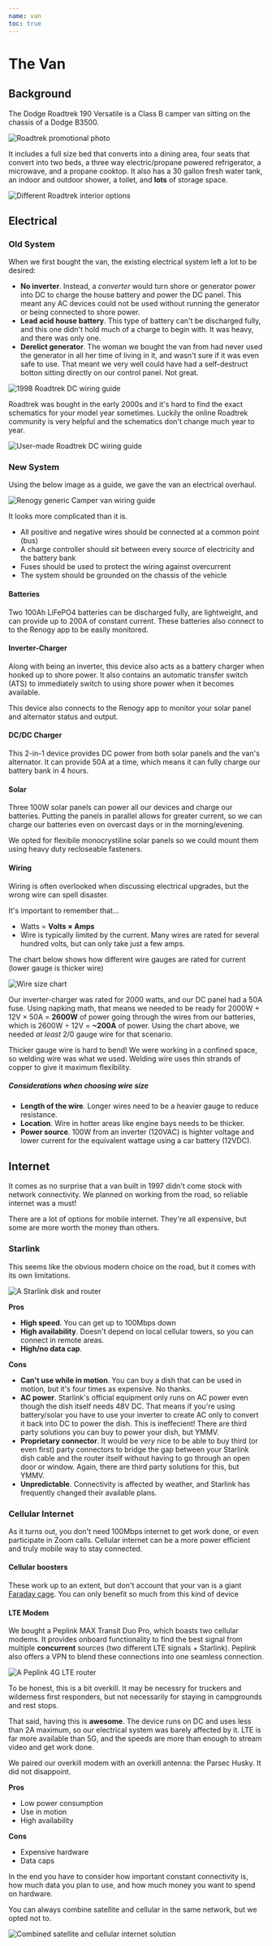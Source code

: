 ```yaml
---
name: van
toc: true
---
```


# The Van

## Background

The Dodge Roadtrek 190 Versatile is a Class B camper van sitting on the chassis of a Dodge B3500.

<Image
  src="/images/about/roadtrek-brochure.jpg"
  alt="Roadtrek promotional photo"
  ack="Pinterest"
  small
/>

It includes a full size bed that converts into a dining area, four seats that convert into two beds, a three way electric/propane powered refrigerator, a microwave, and a propane cooktop. It also has a 30 gallon fresh water tank, an indoor and outdoor shower, a toilet, and **lots** of storage space.

<Image
  src="/images/about/roadtrek-interior.jpg"
  alt="Different Roadtrek interior options"
  ack="Roaming Times"
  small
/>

## Electrical

### Old System

When we first bought the van, the existing electrical system left a lot to be desired:

- **No inverter**. Instead, a _converter_ would turn shore or generator power into DC to charge the house battery and power the DC panel. This meant any AC devices could not be used without running the generator or being connected to shore power.
- **Lead acid house battery**. This type of battery can't be discharged fully, and this one didn't hold much of a charge to begin with. It was heavy, and there was only one.
- **Derelict generator**. The woman we bought the van from had never used the generator in all her time of living in it, and wasn't sure if it was even safe to use. That meant we very well could have had a self-destruct botton sitting directly on our control panel. Not great.

<Image
  src="/images/about/1998wiring.jpg"
  alt="1998 Roadtrek DC wiring guide"
  ack="Class B Forums"
  small
/>

Roadtrek was bought in the early 2000s and it's hard to find the exact schematics for your model year sometimes. Luckily the online Roadtrek community is very helpful and the schematics don't change much year to year.

<Image
  src="/images/about/roadtrekdc.jpg"
  alt="User-made Roadtrek DC wiring guide"
  ack="Class B Forums"
  small
/>

### New System

Using the below image as a guide, we gave the van an electrical overhaul.

<Image
  src="/images/about/campervan.jpg"
  alt="Renogy generic Camper van wiring guide"
  ack="Renogy"
  small
/>

It looks more complicated than it is.

- All positive and negative wires should be connected at a common point (bus)
- A charge controller should sit between every source of electricity and the battery bank
- Fuses should be used to protect the wiring against overcurrent
- The system should be grounded on the chassis of the vehicle

#### Batteries

Two 100Ah LiFePO4 batteries can be discharged fully, are lightweight, and can provide up to 200A of constant current. These batteries also connect to to the Renogy app to be easily monitored.

#### Inverter-Charger

Along with being an inverter, this device also acts as a battery charger when hooked up to shore power. It also contains an automatic transfer switch (ATS) to immediately switch to using shore power when it becomes available.

This device also connects to the Renogy app to monitor your solar panel and alternator status and output.

#### DC/DC Charger

This 2-in-1 device provides DC power from both solar panels and the van's alternator. It can provide 50A at a time, which means it can fully charge our battery bank in 4 hours.

#### Solar

Three 100W solar panels can power all our devices and charge our batteries. Putting the panels in parallel allows for greater current, so we can charge our batteries even on overcast days or in the morning/evening.

We opted for flexibile monocrystiline solar panels so we could mount them using heavy duty recloseable fasteners.

#### Wiring

Wiring is often overlooked when discussing electrical upgrades, but the wrong wire can spell disaster.

It's important to remember that...

- Watts = **Volts × Amps**
- Wire is typically limited by the current. Many wires are rated for several hundred volts, but can only take just a few amps.

The chart below shows how different wire gauges are rated for current (lower gauge is thicker wire)

<Image
  src="/images/about/wirecableguide.png"
  alt="Wire size chart"
  ack="RV Forums"
  small
/>

Our inverter-charger was rated for 2000 watts, and our DC panel had a 50A fuse. Using napking math, that means we needed to be ready for 2000W + 12V × 50A = **2600W** of power going through the wires from our batteries, which is 2600W ÷ 12V = **~200A** of power. Using the chart above, we needed _at least_ 2/0 gauge wire for that scenario.

Thicker gauge wire is hard to bend! We were working in a confined space, so welding wire was what we used. Welding wire uses thin strands of copper to give it maximum flexibility.

##### Considerations when choosing wire size

- **Length of the wire**. Longer wires need to be a heavier gauge to reduce resistance.
- **Location**. Wire in hotter areas like engine bays needs to be thicker.
- **Power source**. 100W from an inverter (120VAC) is highter voltage and lower current for the equivalent wattage using a car battery (12VDC).

## Internet

It comes as no surprise that a van built in 1997 didn't come stock with network connectivity. We planned on working from the road, so reliable internet was a must!

There are a lot of options for mobile internet. They're all expensive, but some are more worth the money than others.

### Starlink

This seems like the obvious modern choice on the road, but it comes with its own limitations.

<Image
  src="/images/about/starlink.webp"
  alt="A Starlink disk and router"
  ack="Business Insider"
  small
/>

**Pros**

- **High speed**. You can get up to 100Mbps down
- **High availability**. Doesn't depend on local cellular towers, so you can connect in remote areas.
- **High/no data cap**.

**Cons**

- **Can't use while in motion**. You can buy a dish that can be used in motion, but it's four times as expensive. No thanks.
- **AC power**. Starlink's official equipment only runs on AC power even though the dish itself needs 48V DC. That means if you're using battery/solar you have to use your inverter to create AC only to convert it back into DC to power the dish. This is ineffecient! There are third party solutions you can buy to power your dish, but YMMV.
- **Proprietary connector**. It would be _very_ nice to be able to buy third (or even first) party connectors to bridge the gap between your Starlink dish cable and the router itself without having to go through an open door or window. Again, there are third party solutions for this, but YMMV.
- **Unpredictable**. Connectivity is affected by weather, and Starlink has frequently changed their available plans.

### Cellular Internet

As it turns out, you don't need 100Mbps internet to get work done, or even participate in Zoom calls. Cellular internet can be a more power efficient and truly mobile way to stay connected.

#### Cellular boosters

These work up to an extent, but don't account that your van is a giant [Faraday cage](https://en.wikipedia.org/wiki/Faraday_cage). You can only benefit so much from this kind of device

#### LTE Modem

We bought a Peplink MAX Transit Duo Pro, which boasts two cellular modems. It provides onboard functionality to find the best signal from multiple **concurrent** sources (two different LTE signals + Starlink). Peplink also offers a VPN to blend these connections into one seamless connection.

<Image
  src="/images/about/peplink.jpg"
  alt="A Peplink 4G LTE router"
  ack="Peplink"
  small
/>

To be honest, this is a bit overkill. It may be necessry for truckers and wilderness first responders, but not necessarily for staying in campgrounds and rest stops.

That said, having this is **awesome**. The device runs on DC and uses less than 2A maximum, so our electrical system was barely affected by it. LTE is far more available than 5G, and the speeds are more than enough to stream video and get work done.

We paired our overkill modem with an overkill antenna: the Parsec Husky. It did not disappoint.

**Pros**

- Low power consumption
- Use in motion
- High availability

**Cons**

- Expensive hardware
- Data caps

In the end you have to consider how important constant connectivity is, how much data you plan to use, and how much money you want to spend on hardware.

You can always combine satellite and cellular in the same network, but we opted not to.

<Image
  src="/images/about/full_system.avif"
  alt="Combined satellite and cellular internet solution"
  ack="Onboard Wireless"
  small
/>
